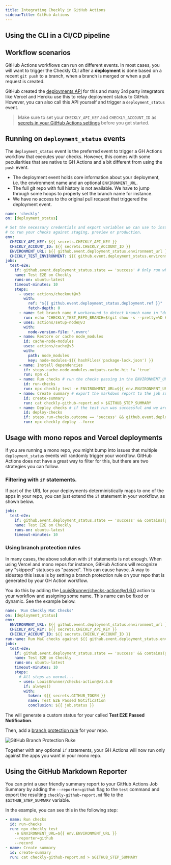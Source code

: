 ```yaml
---
title: Integrating Checkly in GitHub Actions
sidebarTitle: GitHub Actions
---
```


## Using the CLI in a CI/CD pipeline

## Workflow scenarios

GitHub Actions workflows can run on different events. In most cases, you will want to trigger the Checkly CLI after a
**deployment** is done based on a recent `git push` to a branch, when a branch is merged or when a pull request is created.

GitHub created the [deployments API](https://docs.github.com/en/rest/deployments/deployments) for this and many 3rd party
integrators like Vercel and Heroku use this to relay deployment status to GitHub. However, you can also call this API
yourself and trigger a `deployment_status` event.

> Make sure to set your `CHECKLY_API_KEY` and `CHECKLY_ACCOUNT_ID` as
[secrets in your GitHub Actions settings](https://docs.github.com/en/actions/security-guides/encrypted-secrets) before you
get started.

## Running on `deployment_status` events

The `deployment_status` event is the preferred event to trigger a GH Actions workflow that executes your checks. However,
this comes with some peculiarities that are native to GH Actions and a bit different from using the `push` event.

- The deployment event holds core information about your deployment, i.e. the environment name and an optional `ENVIRONMENT_URL`.
- The full git repo with full history is not available. We have to jump through some hoops to properly set the branch name
for instance.
- We have no access to the original pull request that triggered the deployment event.

```yaml .github/workflows/checkly.yml
name: 'checkly'
on: [deployment_status]

# Set the necessary credentials and export variables we can use to instrument our test run. Use the ENVIRONMENT_URL
# to run your checks against staging, preview or production.
env:
  CHECKLY_API_KEY: ${{ secrets.CHECKLY_API_KEY }}
  CHECKLY_ACCOUNT_ID: ${{ secrets.CHECKLY_ACCOUNT_ID }}
  ENVIRONMENT_URL: ${{ github.event.deployment_status.environment_url }}
  CHECKLY_TEST_ENVIRONMENT: ${{ github.event.deployment_status.environment }}
jobs:
  test-e2e:
    if: github.event.deployment_status.state == 'success' # Only run when the deployment was successful.
    name: Test E2E on Checkly
    runs-on: ubuntu-latest
    timeout-minutes: 10
    steps:
      - uses: actions/checkout@v3
        with:
          ref: "${{ github.event.deployment_status.deployment.ref }}"
          fetch-depth: 0
      - name: Set branch name # workaround to detect branch name in "deployment_status" actions
        run: echo "CHECKLY_TEST_REPO_BRANCH=$(git show -s --pretty=%D HEAD | tr -s ',' '\n' | sed 's/^ //' | grep -e 'origin/' | head -1 | sed 's/\origin\///g')" >> $GITHUB_ENV
      - uses: actions/setup-node@v3
        with:
          node-version-file: '.nvmrc'
      - name: Restore or cache node_modules
        id: cache-node-modules
        uses: actions/cache@v3
        with:
          path: node_modules
          key: node-modules-${{ hashFiles('package-lock.json') }}
      - name: Install dependencies
        if: steps.cache-node-modules.outputs.cache-hit != 'true'
        run: npm ci
      - name: Run checks # run the checks passing in the ENVIRONMENT_URL and recording a test session.
        id: run-checks
        run: npx checkly test -e ENVIRONMENT_URL=${{ env.ENVIRONMENT_URL }} --reporter=github --record
      - name: Create summary # export the markdown report to the job summary.
        id: create-summary
        run: cat checkly-github-report.md > $GITHUB_STEP_SUMMARY
      - name: Deploy checks # if the test run was successful and we are on Production, deploy the checks
        id: deploy-checks
        if: steps.run-checks.outcome == 'success' && github.event.deployment_status.environment == 'Production'
        run: npx checkly deploy --force
```

## Usage with mono repos and Vercel deployments

If you are running a mono repo, you might bump into issues that multiple `deployment_status` events will randomly trigger
your workflow. GitHub Actions does not have a great way to filter for this, but there are two strategies you can follow.

### Filtering with `if` statements.

If part of the URL for your deployments deterministically maps to one of the apps in your repo, you can just extend
the `if` statement in your workflow, as shown below.

```yaml
jobs:
  test-e2e:
    if: github.event.deployment_status.state == 'success' && contains(github.event.deployment_status.environment_url, 'webapp')
    name: Test E2E on Checkly
    runs-on: ubuntu-latest
    timeout-minutes: 10
```

### Using branch protection rules

In many cases, the above solution with `if` statements is not enough. When using Vercel and mono repos for instance, GitHub
Actions will recognize any "skipped" statuses as "passed". This can cause havoc. A way to sidestep this issue is by setting
a branch protection rule on your repo that is generated by your GH Action workflow.

You do this by adding the [LouisBrunner/checks-action@v1.6.0](https://github.com/marketplace/actions/github-checks) action
to your workflow and assigning some name. This name can be fixed or dynamic. See the example below.

```yaml
name: 'Run Checkly MaC Checks'
on: [deployment_status]
env:
  ENVIRONMENT_URL: ${{ github.event.deployment_status.environment_url }}
  CHECKLY_API_KEY: ${{ secrets.CHECKLY_API_KEY }}
  CHECKLY_ACCOUNT_ID: ${{ secrets.CHECKLY_ACCOUNT_ID }}
run-name: Run MaC checks against ${{ github.event.deployment_status.environment_url }}
jobs:
  test-e2e:
    if: github.event.deployment_status.state == 'success' && contains(github.event.deployment_status.environment_url, 'webapp')
    name: Test E2E on Checkly
    runs-on: ubuntu-latest
    timeout-minutes: 10
    steps:
      # All steps as normal...
      - uses: LouisBrunner/checks-action@v1.6.0
        if: always()
        with:
          token: ${{ secrets.GITHUB_TOKEN }}
          name: Test E2E Passed Notification
          conclusion: ${{ job.status }}
```

The will generate a custom status for your called **Test E2E Passed Notification**.

Then, add a [branch protection rule](https://docs.github.com/en/repositories/configuring-branches-and-merges-in-your-repository/managing-protected-branches/managing-a-branch-protection-rule)
for your repo.

![GitHub Branch Protection Ruke](/images/docs/images/cicd/gh_branch_protection_rule.png)

Together with any optional `if` statements, your GH Actions will now run only against the apps you want in your mono repo.

## Using the GitHub Markdown Reporter

You can print a user friendly summary report to your GitHub Actions Job Summary by adding the `--reporter=github` flag
to the `test` command and export the resulting `checkly-github-report.md` file to the `$GITHUB_STEP_SUMMARY` variable.

In the example, you can see this in the following step:

```yaml
- name: Run checks
  id: run-checks
  run: npx checkly test
    -e ENVIRONMENT_URL=${{ env.ENVIRONMENT_URL }}
    --reporter=github
    --record
- name: Create summary
  id: create-summary
  run: cat checkly-github-report.md > $GITHUB_STEP_SUMMARY
```


